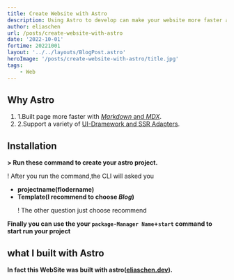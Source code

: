 ```yaml
---
title: Create Website with Astro
description: Using Astro to develop can make your website more faster and simple
author: eliaschen
url: /posts/create-website-with-astro
date: '2022-10-01'
fortime: 20221001
layout: '../../layouts/BlogPost.astro'
heroImage: '/posts/create-website-with-astro/title.jpg'
tags:
    - Web
---
```


## Why Astro

1. 1.Built page more faster with [_Markdown_ and _MDX_](https://docs.astro.build/en/guides/markdown-content/).
2. 2.Support a variety of [UI-Dramework and SSR Adapters](https://docs.astro.build/en/guides/integrations-guide/).

## Installation

**> Run these command to create your astro project.**

<script src="https://gist.github.com/chenelias/0bf05e5e84dc31502388d634376e9660.js"></script>

! After you run the command,the CLI will asked you

-   **projectname(flodername)**
-   **Template(I recommend to choose _Blog_)**
    <p class="text-red-500 font-bold">! The other question just choose recommend</p>

**Finally you can use the your `package-Manager Name`+`start` command to start run your project**

## what I built with Astro
**In fact this WebSite was built with astro([eliaschen.dev](/)).**
